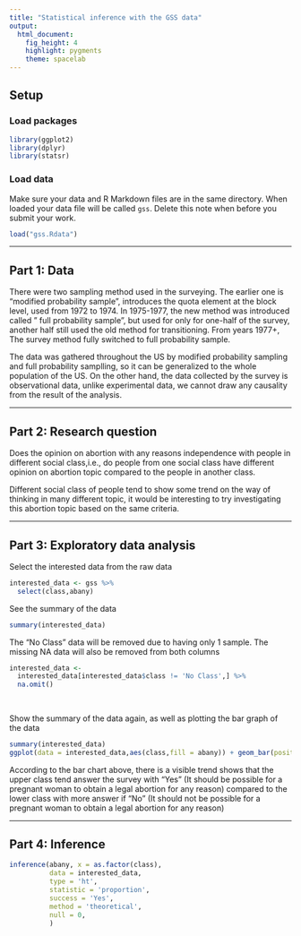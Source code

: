 ```yaml
---
title: "Statistical inference with the GSS data"
output: 
  html_document: 
    fig_height: 4
    highlight: pygments
    theme: spacelab
---
```


## Setup

### Load packages

```r
library(ggplot2)
library(dplyr)
library(statsr)
```

### Load data

Make sure your data and R Markdown files are in the same directory. When loaded
your data file will be called `gss`. Delete this note when before you submit 
your work. 

```r
load("gss.Rdata")
```



* * *

## Part 1: Data
There were two sampling method used in the surveying. The earlier one is "modified probability sample", introduces the quota element at the block level, used from 1972 to 1974. In 1975-1977, the new method was introduced called " full probability sample", but used for only for one-half of the survey, another half still used the old method for transitioning. From years 1977+, The survey method fully switched to full probability sample.

The data was gathered throughout the US by modified probability sampling and full probability samplling, so it can be generalized to the whole population of the US. On the other hand, the data collected by the survey is observational data, unlike experimental data, we cannot draw any causality from the result of the analysis.

* * *

## Part 2: Research question
Does the opinion on abortion with any reasons independence with people in different social class,i.e., do people from one social class have different opinion on abortion topic compared to the people in another class.

Different social class of people tend to show some trend on the way of thinking in many different topic, it would be interesting to try investigating this abortion topic based on the same criteria.

* * *

## Part 3: Exploratory data analysis

Select the interested data from the raw data
```r
interested_data <- gss %>%
  select(class,abany)
```

See the summary of the data
```r
summary(interested_data)
```

The "No Class" data will be removed due to having only 1 sample. The missing NA data will also be removed from both columns
```r
interested_data <- 
  interested_data[interested_data$class != 'No Class',] %>%
  na.omit()
  
  
```

Show the summary of the data again, as well as plotting the bar graph of the data
```r
summary(interested_data)
ggplot(data = interested_data,aes(class,fill = abany)) + geom_bar(position = 'fill')
```

According to the bar chart above, there is a visible trend shows that the upper class tend answer the survey with "Yes" (It should be possible for a pregnant woman to obtain a legal abortion for any reason) compared to the lower class with more answer if "No" (It should not be possible for a pregnant woman to obtain a legal abortion for any reason)

* * *

## Part 4: Inference

```r
inference(abany, x = as.factor(class), 
          data = interested_data,
          type = 'ht',
          statistic = 'proportion',
          success = 'Yes',
          method = 'theoretical',
          null = 0,
          )
```

